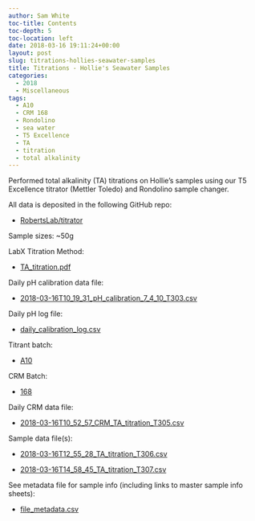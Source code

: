 ```yaml
---
author: Sam White
toc-title: Contents
toc-depth: 5
toc-location: left
date: 2018-03-16 19:11:24+00:00
layout: post
slug: titrations-hollies-seawater-samples
title: Titrations - Hollie's Seawater Samples
categories:
  - 2018
  - Miscellaneous
tags:
  - A10
  - CRM 168
  - Rondolino
  - sea water
  - T5 Excellence
  - TA
  - titration
  - total alkalinity
---
```


Performed total alkalinity (TA) titrations on Hollie's samples using our T5 Excellence titrator (Mettler Toledo) and Rondolino sample changer.

All data is deposited in the following GitHub repo:





  * [RobertsLab/titrator](https://github.com/RobertsLab/titrator)



Sample sizes: ~50g

LabX Titration Method:



  * [TA_titration.pdf](https://github.com/RobertsLab/titrator/blob/master/LabX_method_files/TA_titration.pdf)



Daily pH calibration data file:



  * [2018-03-16T10_19_31_pH_calibration_7_4_10_T303.csv](https://github.com/RobertsLab/titrator/raw/master/data/cal_data/2018-03-16T10_19_31_pH_calibration_7_4_10_T303.csv)



Daily pH log file:



  * [daily_calibration_log.csv](https://github.com/RobertsLab/titrator/blob/master/data/cal_data/daily_calibration_log.csv)



Titrant batch:



  * [A10](https://github.com/RobertsLab/titrator/blob/master/data/acid_certifications/Batch_A10_CoA.pdf)



CRM Batch:



  * [168](https://github.com/RobertsLab/titrator/blob/master/data/crm_certifications/Batch168.pdf)



Daily CRM data file:



  * [2018-03-16T10_52_57_CRM_TA_titration_T305.csv](https://github.com/RobertsLab/titrator/raw/master/data/titration_data/crm_data/2018-03-16T10_52_57_CRM_TA_titration_T305.csv)



Sample data file(s):



  * [2018-03-16T12_55_28_TA_titration_T306.csv](https://github.com/RobertsLab/titrator/raw/master/data/titration_data/sample_data/2018-03-16T12_55_28_TA_titration_T306.csv)



  * [2018-03-16T14_58_45_TA_titration_T307.csv](https://github.com/RobertsLab/titrator/raw/master/data/titration_data/sample_data/2018-03-16T14_58_45_TA_titration_T307.csv)






See metadata file for sample info (including links to master sample info sheets):





  * [file_metadata.csv](https://github.com/RobertsLab/titrator/blob/master/data/titration_data/sample_data/file_metadata.csv)


